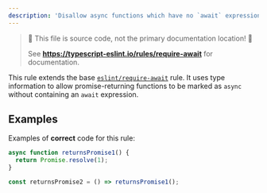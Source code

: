 ```yaml
---
description: 'Disallow async functions which have no `await` expression.'
---
```



> 🛑 This file is source code, not the primary documentation location! 🛑
>
> See **https://typescript-eslint.io/rules/require-await** for documentation.

This rule extends the base [`eslint/require-await`](https://eslint.org/docs/rules/require-await) rule.
It uses type information to allow promise-returning functions to be marked as `async` without containing an `await` expression.

## Examples

Examples of **correct** code for this rule:

```ts
async function returnsPromise1() {
  return Promise.resolve(1);
}

const returnsPromise2 = () => returnsPromise1();
```

